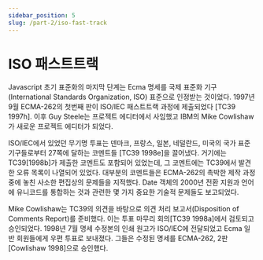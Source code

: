 ```yaml
---
sidebar_position: 5
slug: /part-2/iso-fast-track
---
```


# ISO 패스트트랙

Javascript 초기 표준화의 마지막 단계는 Ecma 명세를 국제 표준화 기구(International Standards Organization, ISO) 표준으로 인정받는 것이었다. 1997년 9월 ECMA-262의 첫번째 판이 ISO/IEC 패스트트랙 과정에 제출되었다 [TC39 1997h]. 이후 Guy Steele는 프로젝트 에디터에서 사임했고 IBM의 Mike Cowlishaw가 새로운 프로젝트 에디터가 되었다.

ISO/IEC에서 있었던 무기명 투표는 덴마크, 프랑스, 일본, 네덜란드, 미국의 국가 표준 기구들로부터 27쪽에 달하는 코멘트들 [TC39 1998e]을 끌어냈다. 거기에는 TC39[1998b]가 제출한 코멘트도 포함되어 있었는데, 그 코멘트에는 TC39에서 발견한 오류 목록이 나열되어 있었다. 대부분의 코멘트들은 ECMA-262의 촉박한 제작 과정 중에 놓친 사소한 편집상의 문제들을 지적했다. Date 객체의 2000년 전환 지원과 언어에 유니코드를 통합하는 것과 관련한 몇 가지 중요한 기술적 문제들도 보고되었다.

Mike Cowlishaw는 TC39의 의견을 바탕으로 의견 처리 보고서(Disposition of Comments Report)를 준비했다. 이는 투표 마무리 회의[TC39 1998a]에서 검토되고 승인되었다. 1998년 7월 명세 수정본의 인쇄 원고가 ISO/IEC에 전달되었고 Ecma 일반 회원들에게 우편 투표로 보내졌다. 그들은 수정된 명세를 ECMA-262, 2판 [Cowlishaw 1998]으로 승인했다.
